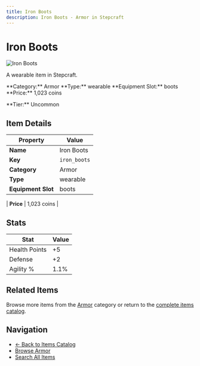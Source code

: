 ```yaml
---
title: Iron Boots
description: Iron Boots - Armor in Stepcraft
---
```


# Iron Boots

<div className="flex items-start gap-6 mb-8">
  <div className="flex-shrink-0">
    <img src="/assets/resources/smithing/iron_boots.png" alt="Iron Boots" className="w-24 h-24 border rounded-lg" />
  </div>
  <div className="flex-1">
    <div className="space-y-2">
      <p className="text-lg text-muted-foreground">A wearable item in Stepcraft.</p>
      <div className="flex flex-wrap gap-4 text-sm">
        <span className="px-2 py-1 bg-blue-100 dark:bg-blue-900 rounded-md">
          **Category:** Armor
        </span>
        <span className="px-2 py-1 bg-green-100 dark:bg-green-900 rounded-md">
          **Type:** wearable
        </span>
        <span className="px-2 py-1 bg-purple-100 dark:bg-purple-900 rounded-md">
          **Equipment Slot:** boots
        </span>
        <span className="px-2 py-1 bg-yellow-100 dark:bg-yellow-900 rounded-md">
          **Price:** 1,023 coins
        </span>
      </div>
      <p className="text-sm font-medium">**Tier:** Uncommon</p>
    </div>
  </div>
</div>

## Item Details

| Property | Value |
|----------|-------|
| **Name** | Iron Boots |
| **Key** | `iron_boots` |
| **Category** | Armor |
| **Type** | wearable |
| **Equipment Slot** | boots |

| **Price** | 1,023 coins |


## Stats

| Stat | Value |
|------|-------|
| Health Points | +5 |
| Defense | +2 |
| Agility % | 1.1% |

## Related Items

Browse more items from the [Armor](/items#armor) category or return to the [complete items catalog](/items).

## Navigation

- [← Back to Items Catalog](/items)
- [Browse Armor](/items#armor)
- [Search All Items](/items)
